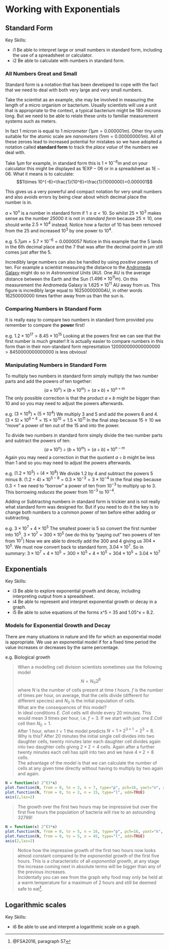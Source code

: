 # Working with Exponentials

## Standard Form

Key Skills:

- i1 Be able to interpret large or small numbers in standard form, including the use of a spreadsheet or calculator.
- i2 Be able to calculate with numbers in standard form.

### All Numbers Great and Small

Standard form is a notation that has been developed to cope with the fact that we need to deal with both very large and very small numbers.

Take the scientist as an example, she may be involved in measuring the length of a micro organism or bacterium. Usually scientists will use a unit that is appropriate to the context, a typical bacterium might be 180 *microns* long. But we need to be able to relate these units to familiar measurement systems such as meters. 

In fact 1 *micron* is equal to 1 *micrometer* ($1 \mu m = 0.000001 m$). Other tiny units suitable for the atomic scale are *nanometers* ($1 nm = 0.000000001m$). All of these zeroes lead to increased potential for mistakes so we have adopted a notation called **standard form** to track the *place value* of the numbers we deal with.

Take $1 \mu m$ for example, in standard form this is $1\times 10^{-6}m$ and on your calculator this might be displayed as $1\text{EXP}-06$  or in a spreadsheet as $1\text{E}-06$. What it means is to calculate:
$$1\times 10^{-6}=\frac{1}{10^6}=\frac{1}{1000000}=0.000001$$

This gives us a very powerful and compact notation for very small numbers and also avoids errors by being clear about which decimal place the number is in.

$a\times 10^{n}$ is a number in standard form if $1\leq a \lt 10$. So whilst $25\times 10^{3}$ makes sense as the number $25000$ it is not in *standard form* because $25 \geq 10$, one should write $2.5\times 10^{4}$ instead. Notice how a factor of $10$ has been removed from the $25$ and increased $10^{3}$ by one power to $10^{4}$.

e.g. $5.7 \mu m = 5.7\times 10^{-6}=0.0000057$
Notice in this example that the $5$ lands in the 6th decimal place and the $7$ that was after the decimal point in $\mu m$ still comes just after the $5$.

Incredibly large numbers can also be handled by using *positive* powers of ten. For example a scientist measuring the distance to the [Andromeda Galaxy](https://en.wikipedia.org/wiki/Andromeda_Galaxy) might do so in *Astronomical Units* (AU). One AU is the average distance between the Earth and the Sun ($1.496\times 10^{11}m$). On this measurement the Andromeda Galaxy is $1.625\times 10^{11}$ AU away from us. This figure is incredibly large equal to $16250000000 AU$, in other words $16250000000$ times farther away from us than the sun is.

### Comparing Numbers in Standard Form

It is really easy to compare two numbers in standard form provided you remember to compare the **power** first!

e.g. $1.2\times 10^{17} \gt 8.45\times 10^{15}$
Looking at the powers first we can see that the first number is much greater! It is actually easier to compare numbers in this form than in their non-standard form represntation $120000000000000000\gt 8450000000000000$ is less obvious! 

### Manipulating Numbers in Standard Form

To multiply two numbers in standard form simply multiply the two number parts and add the powers of ten together:
$$(a\times 10^{n})\times(b\times 10^{m})=(a\times b)\times 10^{n+m}$$
The only possible correction is that the product $a\times b$ might be bigger than $10$ and so you may need to adjust the powers afterwards.

e.g. $(3\times 10^{6})\times(5\times 10^{4})$
We multiply $3$ and $5$ and add the powers $6$ and $4$.
$(3\times 5)\times10^{6+4}=15\times 10^{10}=1.5\times 10^{11}$
In the final step because $15\geq10$ we "move" a power of ten out of the $15$ and into the power.

To divide two numbers in standard form simply divide the two number parts and subtract the powers of ten:
$$(a\times 10^{n})\div(b\times 10^{m})=(a\div b)\times 10^{n-m}$$
Again you may need a correction in that the quotient $a\div b$ might be less than $1$ and so you may need to adjust the powers afterwards.

e.g. $(1.2\times 10^{5})\div (4\times 10^{8})$
We divide $1.2$ by $4$ and subtract the powers $5$ minus $8$.
$(1.2\div 4)\times 10^{5-8}= 0.3\times 10^{-3}=3\times 10^{-4}$
In the final step because $0.3\lt 1$ we need to "borrow" a power of ten from $10^{-3}$ to multiply up to $3$. This borrowing *reduces* the power from $10^{-3}$ to $10^{-4}$.

Adding or Subtracting numbers in standard form is trickier and is not really what standard form was designed for. But if you need to do it the key is to change both numbers to a common power of ten before either adding or subtracting.

e.g. $3\times 10^{7} + 4\times 10^{5}$
The smallest power is $5$ so convert the first number into $10^{5}$.
$3\times 10^{7}=300\times 10^{5}$ (we do this by "paying out" two powers of ten from $10^{7}$)
Now we are able to directly add the $300$ and $4$ giving us $304\times 10^{5}$. We must now convert back to standard form, $3.04\times 10^{7}$.
So in summary: $3\times 10^{7} + 4\times 10^{5}=300\times 10^{5}+ 4\times 10^{5}=304\times 10^{5}=3.04\times 10^{7}$
 
## Exponentials

Key Skills:

- i3 Be able to explore exponential growth and decay, including interpreting output from a spreadsheet.
- i4 Be able to represent and interpret exponential growth or decay in a graph.
- i5 Be able to solve equations of the forms x^5 = 35 and 1.05^x = 8.2.

### Models for Exponential Growth and Decay

There are many situations in nature and life for which an exponential model is appropriate. We use an exponential model if for a fixed time period the value increases or decreases by the same percentage.

e.g. Biological growth

> When a modelling cell division  scientists sometimes use the following model $$N=N_0 2^{ft}$$ where $N$ is the number of cells present at time $t$ hours. $f$ is the number of times per hour, on average, that the cells divide (different for different species) and $N_0$ is the initial population of cells.  
> What are the consequences of this model?  
> In ideal conditions *E. Coli* cells will divide every 20 minutes. This would mean 3 times per hour, i.e. $f=3$. If we start with just one *E.Coli* cell then $N_0=1$.  
> After 1 hour, when $t=1$ the model predicts $N = 1\times 2^{3\times 1}= 2^3 =8$. Why is this? After 20 minutes the initial single cell divides into two daughter cells, twenty minutes later each daughter cell divides again into two daughter cells giving $2\times 2=4$ cells. Again after a further twenty minutes each cell has split into two and we have $4\times 2 = 8$ cells.  
> The advantage of the model is that we can calculate the number of cells at any given time directly without having to multiply by two again and again.

```r
N = function(x) 2^(3*x)
plot.function(N, from = 0, to = 2, n = 7, type="p", pch=16, yaxt="n", xlab="Time (t) in hours", ylab="N")
plot.function(N, from = 0, to = 2, n = 15, type="l", add=TRUE)
axis(2,las=2)
```

> The growth over the first two hours may be impressive but over the first five hours the population of bacteria will rise to an astounding $32798$!

```r
N = function(x) 2^(3*x)
plot.function(N, from = 0, to = 5, n = 16, type="p", pch=16, yaxt="n", xlab="Time (t) in hours", ylab="N")
plot.function(N, from = 0, to = 5, n = 45, type="l", add=TRUE)
axis(2,las=2)
```

> Notice how the impressive growth of the first two hours now looks almost constant compared to the *exponential* growth of the first five hours. This is a characteristic of all *exponential* growth, at any stage the increase coming next in absolute terms will be bigger than any of the previous increases.  
> Incidentally you can see from the graph why food may only be held at a warm temperature for a maximum of 2 hours and still be deemed safe to eat^[@FSA2016, paragraph 57]. 


## Logarithmic scales

Key Skills:

- i6 Be able to use and interpret a logarithmic scale on a graph.
